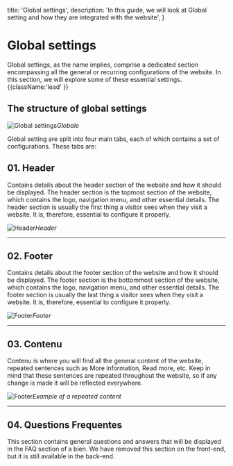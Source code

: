 
  title: 'Global settings',
  description:
    'In this guide, we will look at Global setting and how they are integrated with the website',
}

# Global settings

Global settings, as the name implies, comprise a dedicated section encompassing all the general or recurring configurations of the website. In this section, we will explore some of these essential settings. {{className:'lead'  }}

## The structure of global settings

![Global settings](/screenshots/global.png)*Globale*

Global setting are split into four main tabs, each of which contains a set of configurations. These tabs are:

## 01. Header

<Row>
<Col>
Contains details about the header section of the website and how it should be displayed. The header section is the topmost section of the website, which contains the logo, navigation menu, and other essential details. The header section is usually the first thing a visitor sees when they visit a website. It is, therefore, essential to configure it properly.
</Col>

<Col>

![Header](/screenshots/header.png)*Header*

</Col>

</Row>

---

## 02. Footer

<Row>
<Col>

Contains details about the footer section of the website and how it should be displayed. The footer section is the bottommost section of the website, which contains the logo, navigation menu, and other essential details. The footer section is usually the last thing a visitor sees when they visit a website. It is, therefore, essential to configure it properly.

</Col>

<Col>

![Footer](/screenshots/footer.png)*Footer*

</Col>

</Row>

---

## 03. Contenu

<Row>
<Col>

Contenu is where you will find all the general content of the website, repeated sentences such as More information, Read more, etc. Keep in mind that these sentences are repeated throughout the website, so if any change is made it will be reflected everywhere.

</Col>

<Col>

![Footer](/screenshots/contenu.png)*Example of a repeated content*

</Col>

</Row>

---

## 04. Questions Frequentes

<Row>

This section contains general questions and answers that will be displayed in the FAQ section of a bien. We have removed this section on the front-end, but it is still available in the back-end.


</Row>

